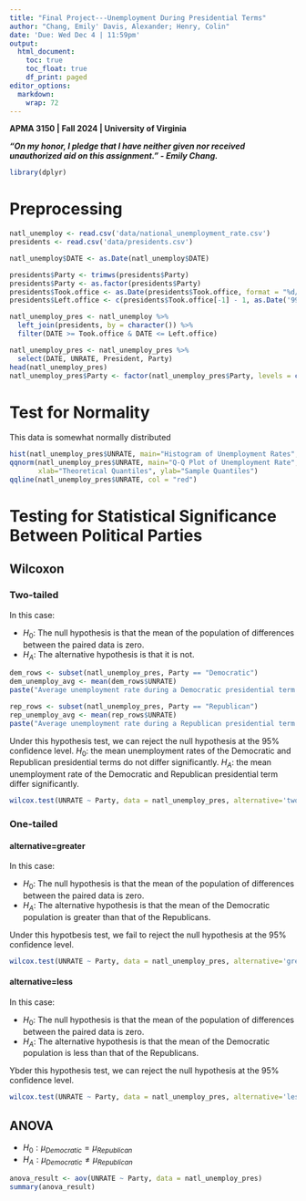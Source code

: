 ```yaml
---
title: "Final Project---Unemployment During Presidential Terms"
author: "Chang, Emily' Davis, Alexander; Henry, Colin"
date: 'Due: Wed Dec 4 | 11:59pm'
output:
  html_document:
    toc: true
    toc_float: true
    df_print: paged
editor_options: 
  markdown: 
    wrap: 72
---
```


**APMA 3150 \| Fall 2024 \| University of Virginia**

***"On my honor, I pledge that I have neither given nor received unauthorized aid on this assignment." - Emily Chang.***

```r
library(dplyr)
```

# Preprocessing
```r
natl_unemploy <- read.csv('data/national_unemployment_rate.csv')
presidents <- read.csv('data/presidents.csv')

natl_unemploy$DATE <- as.Date(natl_unemploy$DATE)

presidents$Party <- trimws(presidents$Party)
presidents$Party <- as.factor(presidents$Party)
presidents$Took.office <- as.Date(presidents$Took.office, format = "%d/%m/%Y")
presidents$Left.office <- c(presidents$Took.office[-1] - 1, as.Date('9999-12-31'))

natl_unemploy_pres <- natl_unemploy %>%
  left_join(presidents, by = character()) %>%
  filter(DATE >= Took.office & DATE <= Left.office)

natl_unemploy_pres <- natl_unemploy_pres %>%
  select(DATE, UNRATE, President, Party)
head(natl_unemploy_pres)
natl_unemploy_pres$Party <- factor(natl_unemploy_pres$Party, levels = c("Democratic", "Republican"))
```

# Test for Normality
This data is somewhat normally distributed
```r
hist(natl_unemploy_pres$UNRATE, main="Histogram of Unemployment Rates", xlab="Unemployment Rate", col="lightblue", border="black")
qqnorm(natl_unemploy_pres$UNRATE, main="Q-Q Plot of Unemployment Rate", 
       xlab="Theoretical Quantiles", ylab="Sample Quantiles")
qqline(natl_unemploy_pres$UNRATE, col = "red")
```

# Testing for Statistical Significance Between Political Parties
## Wilcoxon
### Two-tailed
In this case:

* $H_0$:  The null hypothesis is that the mean of the population of differences between the paired data is zero.
* $H_A$: The alternative hypothesis is that it is not.
```r
dem_rows <- subset(natl_unemploy_pres, Party == "Democratic")
dem_unemploy_avg <- mean(dem_rows$UNRATE)
paste("Average unemployment rate during a Democratic presidential term:", dem_unemploy_avg)

rep_rows <- subset(natl_unemploy_pres, Party == "Republican")
rep_unemploy_avg <- mean(rep_rows$UNRATE)
paste("Average unemployment rate during a Republican presidential term:", rep_unemploy_avg)
```
Under this hypothesis test, we can reject the null hypothesis at the 95% confidence level.
$H_0$: the mean unemployment rates of the Democratic and Republican presidential terms do not differ significantly.
$H_A$: the mean unemployment rate of the Democratic and Republican presidential term differ significantly.
```r
wilcox.test(UNRATE ~ Party, data = natl_unemploy_pres, alternative='two.sided')
```

### One-tailed
#### alternative=greater
In this case:

* $H_0$:  The null hypothesis is that the mean of the population of differences between the paired data is zero.
* $H_A$: The alternative hypothesis is that the mean of the Democratic population is greater than that of the Republicans.

Under this hypotbesis test, we fail to reject the null hypothesis at the 95% confidence level.
```r
wilcox.test(UNRATE ~ Party, data = natl_unemploy_pres, alternative='greater')
```
#### alternative=less
In this case:

* $H_0$:  The null hypothesis is that the mean of the population of differences between the paired data is zero.
* $H_A$: The alternative hypothesis is that the mean of the Democratic population is less than that of the Republicans.

Ybder this hypothesis test, we can reject the null hypothesis at the 95% confidence level.
```r
wilcox.test(UNRATE ~ Party, data = natl_unemploy_pres, alternative='less')
```

## ANOVA

* $H_0: \mu_{Democratic} = \mu_{Republican}$
* $H_A: \mu_{Democratic} \neq \mu_{Republican}$

```r
anova_result <- aov(UNRATE ~ Party, data = natl_unemploy_pres)
summary(anova_result)
```